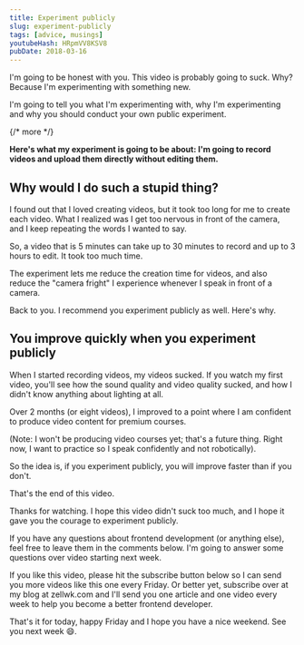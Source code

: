 ```yaml
---
title: Experiment publicly
slug: experiment-publicly
tags: [advice, musings]
youtubeHash: HRpmVV8KSV8
pubDate: 2018-03-16
---
```


I'm going to be honest with you. This video is probably going to suck. Why? Because I'm experimenting with something new.

I'm going to tell you what I'm experimenting with, why I'm experimenting and why you should conduct your own public experiment.

{/* more */}

<div class='jsCkClone' data-should-not-clone></div>

**Here's what my experiment is going to be about: I'm going to record videos and upload them directly without editing them.**

## Why would I do such a stupid thing?

I found out that I loved creating videos, but it took too long for me to create each video. What I realized was I get too nervous in front of the camera, and I keep repeating the words I wanted to say.

So, a video that is 5 minutes can take up to 30 minutes to record and up to 3 hours to edit. It took too much time.

The experiment lets me reduce the creation time for videos, and also reduce the "camera fright" I experience whenever I speak in front of a camera.

Back to you. I recommend you experiment publicly as well. Here's why.

## You improve quickly when you experiment publicly

When I started recording videos, my videos sucked. If you watch my first video, you'll see how the sound quality and video quality sucked, and how I didn't know anything about lighting at all.

Over 2 months (or eight videos), I improved to a point where I am confident to produce video content for premium courses.

(Note: I won't be producing video courses yet; that's a future thing. Right now, I want to practice so I speak confidently and not robotically).

So the idea is, if you experiment publicly, you will improve faster than if you don't.

That's the end of this video.

Thanks for watching. I hope this video didn't suck too much, and I hope it gave you the courage to experiment publicly.

If you have any questions about frontend development (or anything else), feel free to leave them in the comments below. I'm going to answer some questions over video starting next week.

If you like this video, please hit the subscribe button below so I can send you more videos like this one every Friday. Or better yet, subscribe over at my blog at zellwk.com and I'll send you one article and one video every week to help you become a better frontend developer.

That's it for today, happy Friday and I hope you have a nice weekend. See you next week 😄.
